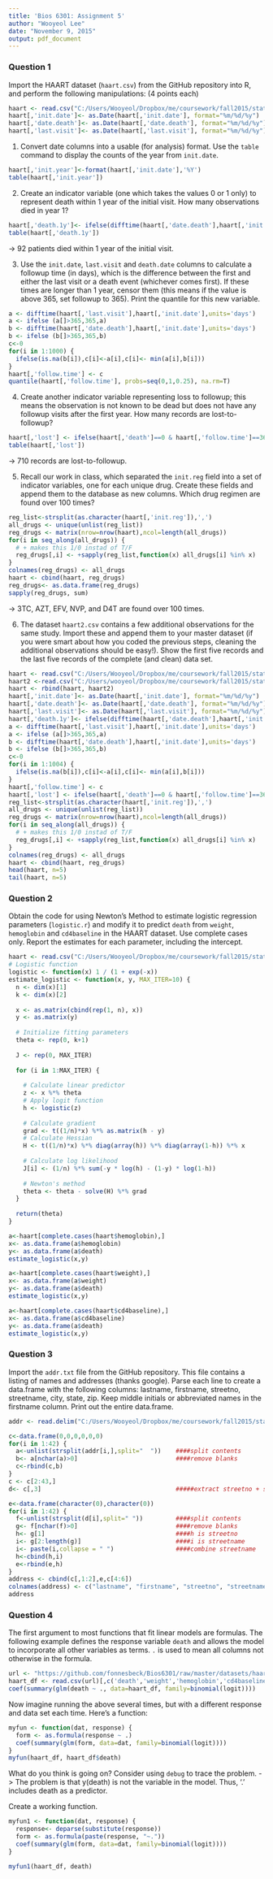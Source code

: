 ```yaml
---
title: 'Bios 6301: Assignment 5'
author: "Wooyeol Lee"
date: "November 9, 2015"
output: pdf_document
---
```



### Question 1 ###

Import the HAART dataset (`haart.csv`) from the GitHub repository into R, and perform the following manipulations: (4 points each)
```r
haart <- read.csv("C:/Users/Wooyeol/Dropbox/me/coursework/fall2015/statistical computing/homework/haart.csv")
haart[,'init.date']<- as.Date(haart[,'init.date'], format="%m/%d/%y")
haart[,'date.death']<- as.Date(haart[,'date.death'], format="%m/%d/%y")
haart[,'last.visit']<- as.Date(haart[,'last.visit'], format="%m/%d/%y")
```


1. Convert date columns into a usable (for analysis) format.  Use the `table` command to display the counts of the year from `init.date`.
```r
haart[,'init.year']<-format(haart[,'init.date'],'%Y')
table(haart[,'init.year'])
```

2. Create an indicator variable (one which takes the values 0 or 1 only) to represent death within 1 year of the initial visit.  How many observations died in year 1?
```r
haart[,'death.1y']<- ifelse(difftime(haart[,'date.death'],haart[,'init.date'],units='days') <=365,1,0)
table(haart[,'death.1y'])
```
-> 92 patients died within 1 year of the initial visit.

3. Use the `init.date`, `last.visit` and `death.date` columns to calculate a followup time (in days), which is the difference between the first and either the last visit or a death event (whichever comes first). If these times are longer than 1 year, censor them (this means if the value is above 365, set followup to 365).  Print the quantile for this new variable.
```r
a <- difftime(haart[,'last.visit'],haart[,'init.date'],units='days')
a <- ifelse (a[]>365,365,a)
b <- difftime(haart[,'date.death'],haart[,'init.date'],units='days')
b <- ifelse (b[]>365,365,b)
c<-0
for(i in 1:1000) {
  ifelse(is.na(b[i]),c[i]<-a[i],c[i]<- min(a[i],b[i]))
}
haart[,'follow.time'] <- c
quantile(haart[,'follow.time'], probs=seq(0,1,0.25), na.rm=T)
```

4. Create another indicator variable representing loss to followup; this means the observation is not known to be dead but does not have any followup visits after the first year.  How many records are lost-to-followup?
```r
haart[,'lost'] <- ifelse(haart[,'death']==0 & haart[,'follow.time']==365,1,0)
table(haart[,'lost'])
```
-> 710 records are lost-to-followup.

5. Recall our work in class, which separated the `init.reg` field into a set of indicator variables, one for each unique drug. Create these fields and append them to the database as new columns.  Which drug regimen are found over 100 times?
```r
reg_list<-strsplit(as.character(haart[,'init.reg']),',')
all_drugs <- unique(unlist(reg_list))
reg_drugs <- matrix(nrow=nrow(haart),ncol=length(all_drugs))
for(i in seq_along(all_drugs)) {
  # + makes this 1/0 instad of T/F
  reg_drugs[,i] <- +sapply(reg_list,function(x) all_drugs[i] %in% x)
}
colnames(reg_drugs) <- all_drugs
haart <- cbind(haart, reg_drugs)
reg_drugs<- as.data.frame(reg_drugs)
sapply(reg_drugs, sum)
```
-> 3TC, AZT, EFV, NVP, and D4T are found over 100 times.

6. The dataset `haart2.csv` contains a few additional observations for the same study. Import these and append them to your master dataset (if you were smart about how you coded the previous steps, cleaning the additional observations should be easy!).  Show the first five records and the last five records of the complete (and clean) data set.
```r
haart <- read.csv("C:/Users/Wooyeol/Dropbox/me/coursework/fall2015/statistical computing/homework/haart.csv")
haart2 <-read.csv("C:/Users/wooyeol/Dropbox/me/coursework/fall2015/statistical computing/datasets/haart2.csv")
haart <- rbind(haart, haart2)
haart[,'init.date']<- as.Date(haart[,'init.date'], format="%m/%d/%y")
haart[,'date.death']<- as.Date(haart[,'date.death'], format="%m/%d/%y")
haart[,'last.visit']<- as.Date(haart[,'last.visit'], format="%m/%d/%y")
haart[,'death.1y']<- ifelse(difftime(haart[,'date.death'],haart[,'init.date'],units='days') <=365,1,0)
a <- difftime(haart[,'last.visit'],haart[,'init.date'],units='days')
a <- ifelse (a[]>365,365,a)
b <- difftime(haart[,'date.death'],haart[,'init.date'],units='days')
b <- ifelse (b[]>365,365,b)
c<-0
for(i in 1:1004) {
  ifelse(is.na(b[i]),c[i]<-a[i],c[i]<- min(a[i],b[i]))
}
haart[,'follow.time'] <- c
haart[,'lost'] <- ifelse(haart[,'death']==0 & haart[,'follow.time']==365,1,0)
reg_list<-strsplit(as.character(haart[,'init.reg']),',')
all_drugs <- unique(unlist(reg_list))
reg_drugs <- matrix(nrow=nrow(haart),ncol=length(all_drugs))
for(i in seq_along(all_drugs)) {
  # + makes this 1/0 instad of T/F
  reg_drugs[,i] <- +sapply(reg_list,function(x) all_drugs[i] %in% x)
}
colnames(reg_drugs) <- all_drugs
haart <- cbind(haart, reg_drugs)
head(haart, n=5)
tail(haart, n=5)
```



### Question 2 ###
Obtain the code for using Newton's Method to estimate logistic regression parameters (`logistic.r`) and modify it to predict `death` from `weight`, `hemoglobin` and `cd4baseline` in the HAART dataset. Use complete cases only. Report the estimates for each parameter, including the intercept.
```r
haart <- read.csv("C:/Users/Wooyeol/Dropbox/me/coursework/fall2015/statistical computing/homework/haart.csv")
# Logistic function
logistic <- function(x) 1 / (1 + exp(-x))
estimate_logistic <- function(x, y, MAX_ITER=10) {
  n <- dim(x)[1]
  k <- dim(x)[2]
  
  x <- as.matrix(cbind(rep(1, n), x))
  y <- as.matrix(y)
  
  # Initialize fitting parameters
  theta <- rep(0, k+1)
  
  J <- rep(0, MAX_ITER)
  
  for (i in 1:MAX_ITER) {
    
    # Calculate linear predictor
    z <- x %*% theta
    # Apply logit function
    h <- logistic(z)
    
    # Calculate gradient
    grad <- t((1/n)*x) %*% as.matrix(h - y)
    # Calculate Hessian
    H <- t((1/n)*x) %*% diag(array(h)) %*% diag(array(1-h)) %*% x
    
    # Calculate log likelihood
    J[i] <- (1/n) %*% sum(-y * log(h) - (1-y) * log(1-h))
    
    # Newton's method
    theta <- theta - solve(H) %*% grad
  }
  
  return(theta)
}
```
```r
a<-haart[complete.cases(haart$hemoglobin),]
x<- as.data.frame(a$hemoglobin)
y<- as.data.frame(a$death)
estimate_logistic(x,y)
```
```r
a<-haart[complete.cases(haart$weight),]
x<- as.data.frame(a$weight)
y<- as.data.frame(a$death)
estimate_logistic(x,y)
```
```r
a<-haart[complete.cases(haart$cd4baseline),]
x<- as.data.frame(a$cd4baseline)
y<- as.data.frame(a$death)
estimate_logistic(x,y)
```


### Question 3 ###

  Import the `addr.txt` file from the GitHub repository.  This file contains a listing of names and addresses (thanks google).  Parse each line to create a data.frame with the following columns: lastname, firstname, streetno, streetname, city, state, zip.  Keep middle 
initials or abbreviated names in the firstname column.  Print out the entire data.frame.
```r
addr <- read.delim("C:/Users/Wooyeol/Dropbox/me/coursework/fall2015/statistical computing/homework/addr.txt", header=FALSE, stringsAsFactors=FALSE)

c<-data.frame(0,0,0,0,0,0)
for(i in 1:42) {
  a<-unlist(strsplit(addr[i,],split="  "))    ####split contents
  b<- a[nchar(a)>0]                           ####remove blanks
  c<-rbind(c,b)                   
}
c <- c[2:43,]
d<- c[,3]                                     #####extract streetno + streetname

e<-data.frame(character(0),character(0))
for(i in 1:42) {
  f<-unlist(strsplit(d[i],split=" "))         ####split contents
  g<- f[nchar(f)>0]                           ####remove blanks
  h<- g[1]                                    ####h is streetno
  i<- g[2:length(g)]                          ####i is streetname 
  i<- paste(i,collapse = " ")                 ####combine streetname
  h<-cbind(h,i) 
  e<-rbind(e,h)
}
address <- cbind(c[,1:2],e,c[4:6])
colnames(address) <- c("lastname", "firstname", "streetno", "streetname", "city", "state", "zip")
address
```


### Question 4 ###
  The first argument to most functions that fit linear models are formulas.  The following example defines the response variable `death` and allows the model to incorporate all other variables as terms. `.` is used to mean all columns not otherwise in the formula.

```r
url <- "https://github.com/fonnesbeck/Bios6301/raw/master/datasets/haart.csv"
haart_df <- read.csv(url)[,c('death','weight','hemoglobin','cd4baseline')]
coef(summary(glm(death ~ ., data=haart_df, family=binomial(logit))))
```

Now imagine running the above several times, but with a different response and data set each time.  Here's a function:
```r
myfun <- function(dat, response) {
  form <- as.formula(response ~ .)
  coef(summary(glm(form, data=dat, family=binomial(logit))))
}
myfun(haart_df, haart_df$death)
```
What do you think is going on?  Consider using `debug` to trace the problem.
-> The problem is that y(death) is not the variable in the model. Thus, '.' includes death as a predictor.

  Create a working function.
```r
myfun1 <- function(dat, response) {
  response<- deparse(substitute(response))
  form <- as.formula(paste(response, "~."))
  coef(summary(glm(form, data=dat, family=binomial(logit))))
}
```
```r
myfun1(haart_df, death)
```

